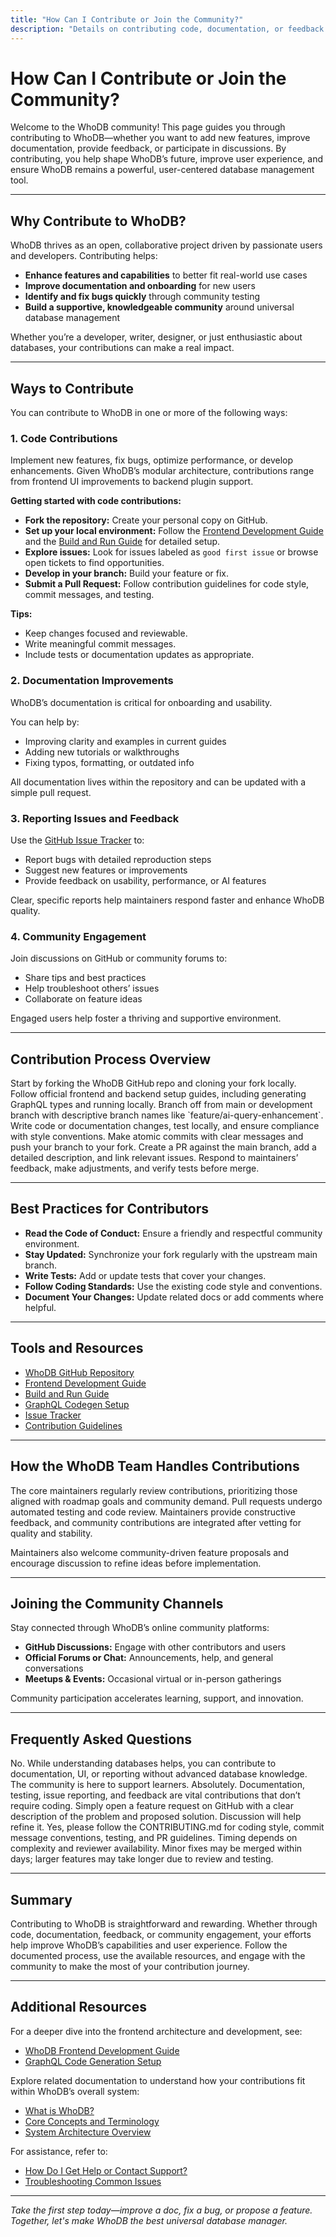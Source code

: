 ```yaml
---
title: "How Can I Contribute or Join the Community?"
description: "Details on contributing code, documentation, or feedback to WhoDB. Includes a summary of the contribution process, links to guides, and community best practices."
---
```


# How Can I Contribute or Join the Community?

Welcome to the WhoDB community! This page guides you through contributing to WhoDB—whether you want to add new features, improve documentation, provide feedback, or participate in discussions. By contributing, you help shape WhoDB’s future, improve user experience, and ensure WhoDB remains a powerful, user-centered database management tool.

---

## Why Contribute to WhoDB?

WhoDB thrives as an open, collaborative project driven by passionate users and developers. Contributing helps:

- **Enhance features and capabilities** to better fit real-world use cases
- **Improve documentation and onboarding** for new users
- **Identify and fix bugs quickly** through community testing
- **Build a supportive, knowledgeable community** around universal database management

Whether you’re a developer, writer, designer, or just enthusiastic about databases, your contributions can make a real impact.

---

## Ways to Contribute

You can contribute to WhoDB in one or more of the following ways:

### 1. Code Contributions

Implement new features, fix bugs, optimize performance, or develop enhancements. Given WhoDB’s modular architecture, contributions range from frontend UI improvements to backend plugin support.

**Getting started with code contributions:**

- **Fork the repository:** Create your personal copy on GitHub.
- **Set up your local environment:** Follow the [Frontend Development Guide](https://github.com/clidey/whodb/blob/main/frontend/README.md) and the [Build and Run Guide](https://whodb.com/docs/overview/what-is-whodb) for detailed setup.
- **Explore issues:** Look for issues labeled as `good first issue` or browse open tickets to find opportunities.
- **Develop in your branch:** Build your feature or fix.
- **Submit a Pull Request:** Follow contribution guidelines for code style, commit messages, and testing.

**Tips:**
- Keep changes focused and reviewable.
- Write meaningful commit messages.
- Include tests or documentation updates as appropriate.

### 2. Documentation Improvements

WhoDB’s documentation is critical for onboarding and usability.

You can help by:

- Improving clarity and examples in current guides
- Adding new tutorials or walkthroughs
- Fixing typos, formatting, or outdated info

All documentation lives within the repository and can be updated with a simple pull request.

### 3. Reporting Issues and Feedback

Use the [GitHub Issue Tracker](https://github.com/clidey/whodb/issues) to:

- Report bugs with detailed reproduction steps
- Suggest new features or improvements
- Provide feedback on usability, performance, or AI features

Clear, specific reports help maintainers respond faster and enhance WhoDB quality.

### 4. Community Engagement

Join discussions on GitHub or community forums to:

- Share tips and best practices
- Help troubleshoot others’ issues
- Collaborate on feature ideas

Engaged users help foster a thriving and supportive environment.

---

## Contribution Process Overview

<Steps>
<Step title="Fork and Clone">
Start by forking the WhoDB GitHub repo and cloning your fork locally.
</Step>
<Step title="Setup Development Environment">
Follow official frontend and backend setup guides, including generating GraphQL types and running locally.
</Step>
<Step title="Create a New Branch">
Branch off from main or development branch with descriptive branch names like `feature/ai-query-enhancement`.
</Step>
<Step title="Implement Changes">
Write code or documentation changes, test locally, and ensure compliance with style conventions.
</Step>
<Step title="Commit and Push">
Make atomic commits with clear messages and push your branch to your fork.
</Step>
<Step title="Open a Pull Request">
Create a PR against the main branch, add a detailed description, and link relevant issues.
</Step>
<Step title="Review and Iterate">
Respond to maintainers’ feedback, make adjustments, and verify tests before merge.
</Step>
</Steps>

---

## Best Practices for Contributors

- **Read the Code of Conduct:** Ensure a friendly and respectful community environment.
- **Stay Updated:** Synchronize your fork regularly with the upstream main branch.
- **Write Tests:** Add or update tests that cover your changes.
- **Follow Coding Standards:** Use the existing code style and conventions.
- **Document Your Changes:** Update related docs or add comments where helpful.

---

## Tools and Resources

- [WhoDB GitHub Repository](https://github.com/clidey/whodb)
- [Frontend Development Guide](https://github.com/clidey/whodb/blob/main/frontend/README.md)
- [Build and Run Guide](https://whodb.com/docs/overview/what-is-whodb)
- [GraphQL Codegen Setup](https://github.com/clidey/whodb/blob/main/frontend/GRAPHQL_SETUP.md)
- [Issue Tracker](https://github.com/clidey/whodb/issues)
- [Contribution Guidelines](https://github.com/clidey/whodb/blob/main/CONTRIBUTING.md)

---

## How the WhoDB Team Handles Contributions

The core maintainers regularly review contributions, prioritizing those aligned with roadmap goals and community demand. Pull requests undergo automated testing and code review. Maintainers provide constructive feedback, and community contributions are integrated after vetting for quality and stability.

Maintainers also welcome community-driven feature proposals and encourage discussion to refine ideas before implementation.

---

## Joining the Community Channels

Stay connected through WhoDB’s online community platforms:

- **GitHub Discussions:** Engage with other contributors and users
- **Official Forums or Chat:** Announcements, help, and general conversations
- **Meetups & Events:** Occasional virtual or in-person gatherings

Community participation accelerates learning, support, and innovation.

---

## Frequently Asked Questions

<AccordionGroup title="Contribution FAQ">
<Accordion title="Do I need prior experience with databases to contribute?">
No. While understanding databases helps, you can contribute to documentation, UI, or reporting without advanced database knowledge. The community is here to support learners.
</Accordion>
<Accordion title="Can I contribute if I’m not a developer?">
Absolutely. Documentation, testing, issue reporting, and feedback are vital contributions that don’t require coding.
</Accordion>
<Accordion title="How do I suggest a new feature?"></Accordion>
Simply open a feature request on GitHub with a clear description of the problem and proposed solution. Discussion will help refine it.
</Accordion>
<Accordion title="Are there guidelines for submitting code?">
Yes, please follow the CONTRIBUTING.md for coding style, commit message conventions, testing, and PR guidelines.
</Accordion>
<Accordion title="How quickly are contributions merged?">
Timing depends on complexity and reviewer availability. Minor fixes may be merged within days; larger features may take longer due to review and testing.
</Accordion>
</AccordionGroup>

---

## Summary

Contributing to WhoDB is straightforward and rewarding. Whether through code, documentation, feedback, or community engagement, your efforts help improve WhoDB’s capabilities and user experience. Follow the documented process, use the available resources, and engage with the community to make the most of your contribution journey.

---

## Additional Resources

For a deeper dive into the frontend architecture and development, see:
- [WhoDB Frontend Development Guide](https://github.com/clidey/whodb/blob/main/frontend/README.md)
- [GraphQL Code Generation Setup](https://github.com/clidey/whodb/blob/main/frontend/GRAPHQL_SETUP.md)

Explore related documentation to understand how your contributions fit within WhoDB’s overall system:
- [What is WhoDB?](https://whodb.com/docs/overview/intro-value-group/what-is-whodb)
- [Core Concepts and Terminology](https://whodb.com/docs/overview/architecture-concepts-group/core-concepts-and-terminology)
- [System Architecture Overview](https://whodb.com/docs/overview/architecture-concepts-group/system-architecture-overview)

For assistance, refer to:
- [How Do I Get Help or Contact Support?](https://whodb.com/docs/faq/help-community-support/getting-help-contacting-support)
- [Troubleshooting Common Issues](https://whodb.com/docs/getting-started/troubleshooting/troubleshooting-common-issues)


---

_Take the first step today—improve a doc, fix a bug, or propose a feature. Together, let's make WhoDB the best universal database manager._
